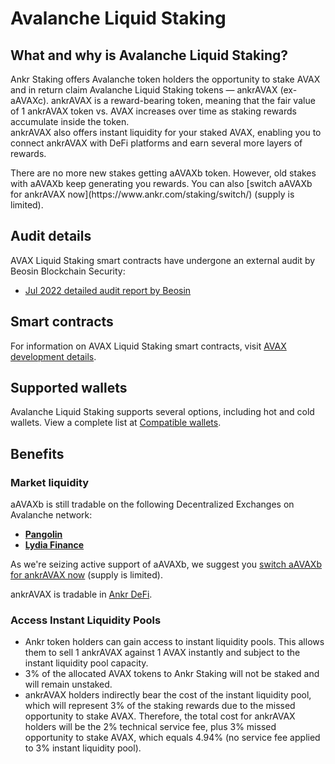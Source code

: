 
# Avalanche Liquid Staking

## What and why is Avalanche Liquid Staking?
Ankr Staking offers Avalanche token holders the opportunity to stake AVAX and in return claim Avalanche Liquid Staking tokens — ankrAVAX (ex-aAVAXc). 
ankrAVAX is a reward-bearing token, meaning that the fair value of 1 ankrAVAX token vs. AVAX increases over time as staking rewards accumulate inside the token.<br/>
ankrAVAX also offers instant liquidity for your staked AVAX, enabling you to connect ankrAVAX with DeFi platforms and earn several more layers of rewards.

<Callout type="info">
There are no more new stakes getting aAVAXb token. However, old stakes with aAVAXb keep generating you rewards. You can also [switch aAVAXb for ankrAVAX now](https://www.ankr.com/staking/switch/) (supply is limited).
</Callout>

## Audit details
AVAX Liquid Staking smart contracts have undergone an external audit by Beosin Blockchain Security:
* [Jul 2022 detailed audit report by Beosin](https://assets.ankr.com/staking/smart_contract_security_audit_avax_beosin.pdf)

## Smart contracts

For information on AVAX Liquid Staking smart contracts, visit [AVAX development details](/staking-for-developers/dev-details/avax-liquid-staking-mechanics/#smart-contracts).

## Supported wallets
Avalanche Liquid Staking supports several options, including hot and cold wallets. 
View a complete list at [Compatible wallets](/staking-extra/compatible-wallets/).

## Benefits

### Market liquidity

aAVAXb is still tradable on the following Decentralized Exchanges on Avalanche network:

* [**Pangolin**](https://pangolin.exchange)
* [**Lydia Finance**](https://www.lydia.finance)

As we're seizing active support of aAVAXb, we suggest you [switch aAVAXb for ankrAVAX now](https://www.ankr.com/staking/switch/) (supply is limited).  

ankrAVAX is tradable in [Ankr DeFi](https://www.ankr.com/staking/defi/).

### Access Instant Liquidity Pools

* Ankr token holders can gain access to instant liquidity pools. This allows them to sell 1 ankrAVAX against 1 AVAX instantly and subject to the instant liquidity pool capacity.
* 3% of the allocated AVAX tokens to Ankr Staking will not be staked and will remain unstaked.
* ankrAVAX holders indirectly bear the cost of the instant liquidity pool, which will represent 3% of the staking rewards due to the missed opportunity to stake AVAX. Therefore, the total cost for ankrAVAX holders will be the 2% technical service fee, plus 3% missed opportunity to stake AVAX, which equals 4.94% (no service fee applied to 3% instant liquidity pool).

